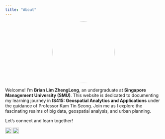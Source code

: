 ```yaml
---
title: "About"
---
```


![](images/profile.jpg){fig-align="center" width="200" style="border-radius: 50%; display: block; margin: 0 auto;"}

Welcome! I'm **Brian Lim ZhengLong**, an undergraduate at **Singapore Management University (SMU)**. This website is dedicated to documenting my learning journey in **IS415: Geospatial Analytics and Applications** under the guidance of Professor Kam Tin Seong. Join me as I explore the fascinating realms of big data, geospatial analysis, and urban planning.

Let's connect and learn together!

[![](images/LinkedIn_logo.png){fig-align="left" width="20"}](https://www.linkedin.com/in/brian-limzl/)
[![](images/Github_logo.jpeg){fig-align="left" width="20"}](https://www.github.com/Liseon617)